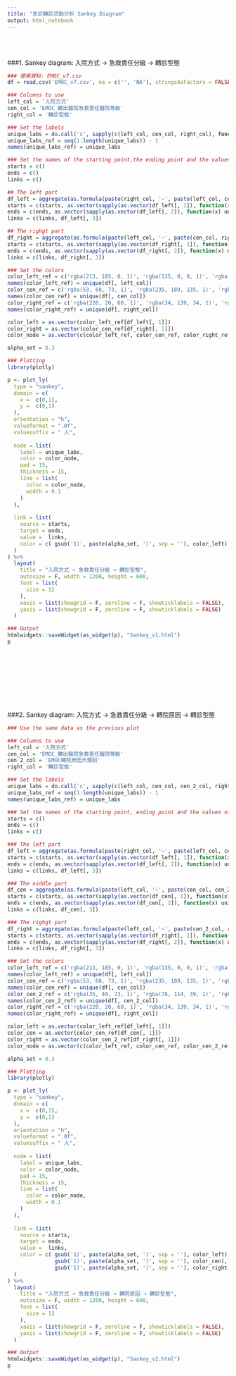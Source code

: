 ```yaml
---
title: "急診轉診流動分析 Sankey Diagram"
output: html_notebook
---
```


<br>
<br>

###1. Sankey diagram: 入院方式 → 急救責任分級 → 轉診型態

```r

### 使用資料: EMOC_v7.csv
df = read.csv('EMOC_v7.csv', na = c('', 'NA'), stringsAsFactors = FALSE) # 21781 examples

### Columns to use
left_col = '入院方式'
cen_col = 'EMOC_轉出醫院急救責任醫院等級'
right_col = '轉診型態'

### Set the labels
unique_labs = do.call('c', sapply(c(left_col, cen_col, right_col), function(x) unique(df[, x])))
unique_labs_ref = seq(1:length(unique_labs)) - 1
names(unique_labs_ref) = unique_labs

### Set the names of the starting point,the ending point and the values of links
starts = c()
ends = c()
links = c()

## The left part
df_left = aggregate(as.formula(paste(right_col, '~', paste(left_col, cen_col, sep = '+'))), df, function(x) length(x))
starts = c(starts, as.vector(sapply(as.vector(df_left[, 1]), function(x) unique_labs_ref[x])))
ends = c(ends, as.vector(sapply(as.vector(df_left[, 2]), function(x) unique_labs_ref[x])))
links = c(links, df_left[, 3])

## The righgt part
df_right = aggregate(as.formula(paste(left_col, '~', paste(cen_col, right_col, sep = '+'))), df, function(x) length(x))
starts = c(starts, as.vector(sapply(as.vector(df_right[, 1]), function(x) unique_labs_ref[x])))
ends = c(ends, as.vector(sapply(as.vector(df_right[, 2]), function(x) unique_labs_ref[x])))
links = c(links, df_right[, 3])

### Set the colors
color_left_ref = c('rgba(213, 185, 0, 1)', 'rgba(135, 0, 0, 1)', 'rgba(0, 0, 0, 1)', 'rgba(17, 0, 140, 1)', 'rgba(0, 88, 191, 1)')
names(color_left_ref) = unique(df[, left_col])
color_cen_ref = c('rgba(53, 68, 73, 1)', 'rgba(235, 189, 135, 1)', 'rgba(57, 49, 47, 1)')
names(color_cen_ref) = unique(df[, cen_col])
color_right_ref = c('rgba(220, 20, 60, 1)', 'rgba(34, 139, 34, 1)', 'rgba(65, 105, 225, 1)')
names(color_right_ref) = unique(df[, right_col])

color_left = as.vector(color_left_ref[df_left[, 1]])
color_right = as.vector(color_cen_ref[df_right[, 1]])
color_node = as.vector(c(color_left_ref, color_cen_ref, color_right_ref)[unique_labs])

alpha_set = 0.3

### Plotting
library(plotly)

p <- plot_ly(
  type = "sankey",
  domain = c(
    x =  c(0,1),
    y =  c(0,1)
  ),
  orientation = "h",
  valueformat = ".0f",
  valuesuffix = " 人",
  
  node = list(
    label = unique_labs,
    color = color_node,
    pad = 15,
    thickness = 15,
    line = list(
      color = color_node,
      width = 0.1
    )
  ),
  
  link = list(
    source = starts,
    target = ends,
    value =  links,
    color = c( gsub('1)', paste(alpha_set, ')', sep = ''), color_left),  gsub('1)', paste(alpha_set, ')', sep = ''), color_right))
  )
) %>% 
  layout(
    title = "入院方式 → 急救責任分級 → 轉診型態",
    autosize = F, width = 1200, height = 600,
    font = list(
      size = 12
    ),
    xaxis = list(showgrid = F, zeroline = F, showticklabels = FALSE),
    yaxis = list(showgrid = F, zeroline = F, showticklabels = FALSE)
  )

### Output
htmlwidgets::saveWidget(as_widget(p), "Sankey_v1.html")
p
```
<br>
<br>
<br>
<br>
<br>
<br>
<br>

###2. Sankey diagram: 入院方式 → 急救責任分級 → 轉院原因 → 轉診型態

```r

### Use the same data as the previous plot

### Columns to use
left_col = '入院方式'
cen_col = 'EMOC_轉出醫院急救責任醫院等級'
cen_2_col = 'EMOC轉院原因大類別'
right_col = '轉診型態'

### Set the labels
unique_labs = do.call('c', sapply(c(left_col, cen_col, cen_2_col, right_col), function(x) unique(df[, x])))
unique_labs_ref = seq(1:length(unique_labs)) - 1
names(unique_labs_ref) = unique_labs

### Set the names of the starting point, ending point and the values of links
starts = c()
ends = c()
links = c()

### The left part
df_left = aggregate(as.formula(paste(right_col, '~', paste(left_col, cen_col, sep = '+'))), df, function(x) length(x))
starts = c(starts, as.vector(sapply(as.vector(df_left[, 1]), function(x) unique_labs_ref[x])))
ends = c(ends, as.vector(sapply(as.vector(df_left[, 2]), function(x) unique_labs_ref[x])))
links = c(links, df_left[, 3])

### The niddle part
df_cen = aggregate(as.formula(paste(left_col, '~', paste(cen_col, cen_2_col, sep = '+'))), df, function(x) length(x))
starts = c(starts, as.vector(sapply(as.vector(df_cen[, 1]), function(x) unique_labs_ref[x])))
ends = c(ends, as.vector(sapply(as.vector(df_cen[, 2]), function(x) unique_labs_ref[x])))
links = c(links, df_cen[, 3])

### The righgt part
df_right = aggregate(as.formula(paste(left_col, '~', paste(cen_2_col, right_col, sep = '+'))), df, function(x) length(x))
starts = c(starts, as.vector(sapply(as.vector(df_right[, 1]), function(x) unique_labs_ref[x])))
ends = c(ends, as.vector(sapply(as.vector(df_right[, 2]), function(x) unique_labs_ref[x])))
links = c(links, df_right[, 3])

### Set the colors
color_left_ref = c('rgba(213, 185, 0, 1)', 'rgba(135, 0, 0, 1)', 'rgba(0, 0, 0, 1)', 'rgba(17, 0, 140, 1)', 'rgba(0, 88, 191, 1)')
names(color_left_ref) = unique(df[, left_col])
color_cen_ref = c('rgba(53, 68, 73, 1)', 'rgba(235, 189, 135, 1)', 'rgba(57, 49, 47, 1)')
names(color_cen_ref) = unique(df[, cen_col])
color_cen_2_ref = c('rgba(35, 49, 73, 1)', 'rgba(78, 114, 39, 1)', 'rgba(57, 55, 51, 1)')
names(color_cen_2_ref) = unique(df[, cen_2_col])
color_right_ref = c('rgba(220, 20, 60, 1)', 'rgba(34, 139, 34, 1)', 'rgba(65, 105, 225, 1)')
names(color_right_ref) = unique(df[, right_col])

color_left = as.vector(color_left_ref[df_left[, 1]])
color_cen = as.vector(color_cen_ref[df_cen[, 1]])
color_right = as.vector(color_cen_2_ref[df_right[, 1]])
color_node = as.vector(c(color_left_ref, color_cen_ref, color_cen_2_ref, color_right_ref)[unique_labs])

alpha_set = 0.3

### Plotting
library(plotly)

p <- plot_ly(
  type = "sankey",
  domain = c(
    x =  c(0,1),
    y =  c(0,1)
  ),
  orientation = "h",
  valueformat = ".0f",
  valuesuffix = " 人",
  
  node = list(
    label = unique_labs,
    color = color_node,
    pad = 15,
    thickness = 15,
    line = list(
      color = color_node,
      width = 0.1
    )
  ),
  
  link = list(
    source = starts,
    target = ends,
    value =  links,
    color = c( gsub('1)', paste(alpha_set, ')', sep = ''), color_left),
               gsub('1)', paste(alpha_set, ')', sep = ''), color_cen),
               gsub('1)', paste(alpha_set, ')', sep = ''), color_right))
  )
) %>% 
  layout(
    title = "入院方式 → 急救責任分級 → 轉院原因 → 轉診型態",
    autosize = F, width = 1200, height = 600,
    font = list(
      size = 12
    ),
    xaxis = list(showgrid = F, zeroline = F, showticklabels = FALSE),
    yaxis = list(showgrid = F, zeroline = F, showticklabels = FALSE)
  )

### Output
htmlwidgets::saveWidget(as_widget(p), "Sankey_v2.html")
p
```
<br>
<br>
